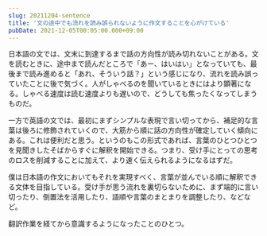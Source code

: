 ```yaml
---
slug: 20211204-sentence
title: '文の途中でも流れを読み誤られないように作文することを心がけている'
pubDate: 2021-12-05T00:05:00.000+09:00
---
```


日本語の文では、文末に到達するまで話の方向性が読み切れないことがある。文を読むときに、途中まで読んだところで「あー、はいはい」となっていても、最後まで読み進めると「あれ、そういう話？」という感じになり、流れを読み誤っていたことに後で気づく。人がしゃべるのを聞いているときにはより顕著になる。しゃべる速度は読む速度よりも遅いので、どうしても焦ったくなってしまうものだ。

一方で英語の文では、最初にまずシンプルな表現で言い切ってから、補足的な言葉は後ろに修飾されていくので、大筋から順に話の方向性が確定していく傾向にある。これは便利だと思う。というのもこの形式であれば、言葉のひとつひとつを見聞きしたそばからすぐに解釈を開始できる。つまり、受け手にとっての思考のロスを削減することに加えて、より速く伝えられるようになるはずだ。

僕は日本語の作文においてもそれを実現すべく、言葉が並んでいる順に解釈できる文体を目指している。受け手が思う流れを裏切らないために、まず端的に言い切ったり、倒置法を活用したり、語順や言葉のまとまりを調整したり、などなど。

翻訳作業を経てから意識するようになったことのひとつ。
